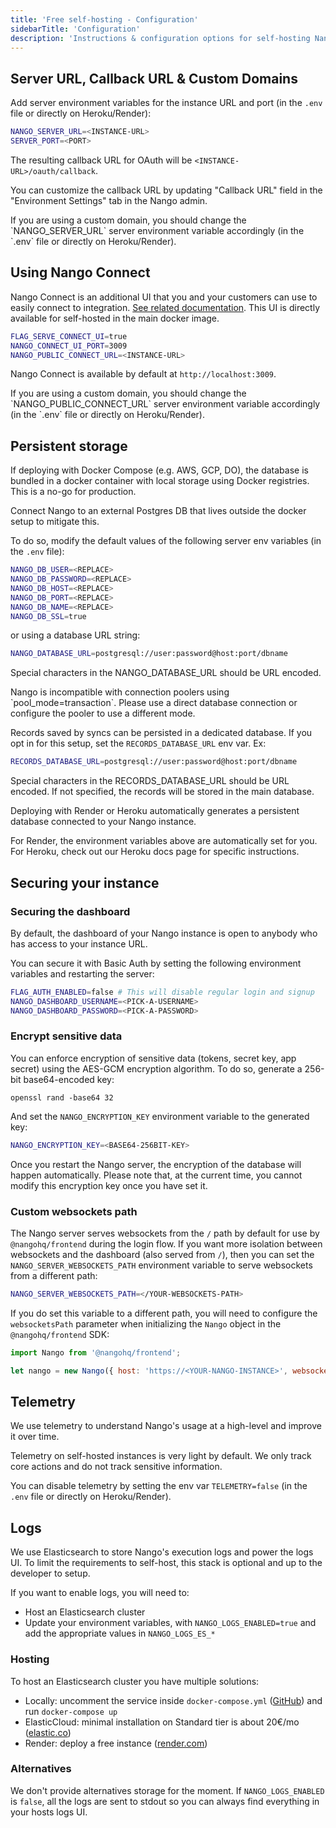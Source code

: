 ```yaml
---
title: 'Free self-hosting - Configuration'
sidebarTitle: 'Configuration'
description: 'Instructions & configuration options for self-hosting Nango.'
---
```


## Server URL, Callback URL & Custom Domains[](#custom-urls 'Direct link to Server URL, Callback URL & Custom Domains')

Add server environment variables for the instance URL and port (in the `.env`
file or directly on Heroku/Render):

```sh
NANGO_SERVER_URL=<INSTANCE-URL>
SERVER_PORT=<PORT>
```

The resulting callback URL for OAuth will be `<INSTANCE-URL>/oauth/callback`.

<Note>You can customize the callback URL by updating "Callback URL" field in the "Environment Settings" tab in the Nango admin.</Note>

<Note>
    If you are using a custom domain, you should change the `NANGO_SERVER_URL` server environment variable accordingly (in the `.env` file or directly on
    Heroku/Render).
</Note>

## Using Nango Connect

Nango Connect is an additional UI that you and your customers can use to easily connect to integration. [See related documentation](/implementation-guides/api-auth/implement-api-auth).
This UI is directly available for self-hosted in the main docker image.

```sh
FLAG_SERVE_CONNECT_UI=true
NANGO_CONNECT_UI_PORT=3009
NANGO_PUBLIC_CONNECT_URL=<INSTANCE-URL>
```

Nango Connect is available by default at `http://localhost:3009`.

<Note>
    If you are using a custom domain, you should change the `NANGO_PUBLIC_CONNECT_URL` server environment variable accordingly (in the `.env` file or directly on
    Heroku/Render).
</Note>


## Persistent storage[](#persistent-storage 'Direct link to Persistent storage')

If deploying with Docker Compose (e.g. AWS, GCP, DO), the database is bundled in
a docker container with local storage using Docker registries. This is a no-go for production.

Connect Nango to an external Postgres DB that lives outside the docker setup to
mitigate this.


To do so, modify the default values of the following server env variables (in
the `.env` file):

```sh
NANGO_DB_USER=<REPLACE>
NANGO_DB_PASSWORD=<REPLACE>
NANGO_DB_HOST=<REPLACE>
NANGO_DB_PORT=<REPLACE>
NANGO_DB_NAME=<REPLACE>
NANGO_DB_SSL=true
```
or using a database URL string:
```sh
NANGO_DATABASE_URL=postgresql://user:password@host:port/dbname
```
Special characters in the NANGO_DATABASE_URL should be URL encoded.

<Note>
Nango is incompatible with connection poolers using `pool_mode=transaction`. Please use a direct database connection or configure the pooler to use a different mode.
</Note>


Records saved by syncs can be persisted in a dedicated database. If you opt in for this setup, set the `RECORDS_DATABASE_URL` env var. Ex:
```sh
RECORDS_DATABASE_URL=postgresql://user:password@host:port/dbname
```
Special characters in the RECORDS_DATABASE_URL should be URL encoded.
If not specified, the records will be stored in the main database.

<Tip>
Deploying with Render or Heroku automatically generates a persistent database
connected to your Nango instance.

For Render, the environment variables above are automatically set for you. For
Heroku, check out our Heroku docs page for specific instructions.

</Tip>

## Securing your instance[](#securing-your-instance 'Direct link to Securing your instance')

### Securing the dashboard[](#securing-the-dashboard 'Direct link to Securing the dashboard')

By default, the dashboard of your Nango instance is open to anybody who has
access to your instance URL.

You can secure it with Basic Auth by setting the following environment variables
and restarting the server:

```bash
FLAG_AUTH_ENABLED=false # This will disable regular login and signup
NANGO_DASHBOARD_USERNAME=<PICK-A-USERNAME>
NANGO_DASHBOARD_PASSWORD=<PICK-A-PASSWORD>
```

### Encrypt sensitive data[](#encrypt-sensitive-data 'Direct link to Encrypt sensitive data')

You can enforce encryption of sensitive data (tokens, secret key, app secret)
using the AES-GCM encryption algorithm. To do so, generate a 256-bit base64-encoded key:

```
openssl rand -base64 32
```

And set the `NANGO_ENCRYPTION_KEY` environment variable to the generated key:

```sh
NANGO_ENCRYPTION_KEY=<BASE64-256BIT-KEY>
```

Once you restart the Nango server, the encryption of the database will happen
automatically. Please note that, at the current time, you cannot modify this
encryption key once you have set it.

### Custom websockets path[](#custom-websockets-path 'Direct link to Custom websockets path')

The Nango server serves websockets from the `/` path by default for use by `@nangohq/frontend` during the login flow.
If you want more isolation between websockets and the dashboard (also served from `/`), then you can set the `NANGO_SERVER_WEBSOCKETS_PATH` environment variable to serve websockets from a different path:

```sh
NANGO_SERVER_WEBSOCKETS_PATH=</YOUR-WEBSOCKETS-PATH>
```

If you do set this variable to a different path, you will need to configure the `websocketsPath` parameter when initializing the `Nango` object in the `@nangohq/frontend` SDK:

```js
import Nango from '@nangohq/frontend';

let nango = new Nango({ host: 'https://<YOUR-NANGO-INSTANCE>', websocketsPath: '</YOUR-WEBSOCKETS-PATH>' });
```

## Telemetry[](#telemetry 'Direct link to Telemetry')

We use telemetry to understand Nango's usage at a high-level and improve it over
time.

Telemetry on self-hosted instances is very light by default. We only track core
actions and do not track sensitive information.

You can disable telemetry by setting the env var `TELEMETRY=false` (in the
`.env` file or directly on Heroku/Render).

## Logs[](#logs 'Direct link to Logs')

We use Elasticsearch to store Nango's execution logs and power the logs UI.
To limit the requirements to self-host, this stack is optional and up to the developer to setup.

If you want to enable logs, you will need to:
- Host an Elasticsearch cluster
- Update your environment variables, with `NANGO_LOGS_ENABLED=true` and add the appropriate values in `NANGO_LOGS_ES_*`

### Hosting

To host an Elasticsearch cluster you have multiple solutions:

- Locally: uncomment the service inside `docker-compose.yml` ([GitHub](https://github.com/NangoHQ/nango/blob/master/docker-compose.yaml#L63)) and run `docker-compose up`
- ElasticCloud: minimal installation on Standard tier is about 20€/mo ([elastic.co](https://www.elastic.co/))
- Render: deploy a free instance ([render.com](https://docs.render.com/deploy-elasticsearch))

### Alternatives

We don't provide alternatives storage for the moment.
If `NANGO_LOGS_ENABLED` is `false`, all the logs are sent to stdout so you can always find everything in your hosts logs UI.
